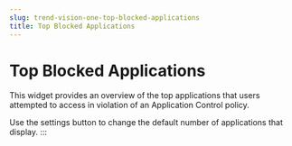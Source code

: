 ```yaml
---
slug: trend-vision-one-top-blocked-applications
title: Top Blocked Applications
---
```

# Top Blocked Applications

This widget provides an overview of the top applications that users attempted to access in violation of an Application Control policy.

Use the settings button to change the default number of applications that display.
:::
